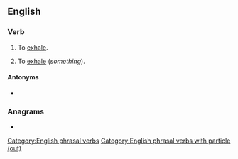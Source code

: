 ==English==

===Verb===
{{en-verb|breathes out|breathing out|breathed out}}

# {{lb|en|intransitive}} To [[exhale]].
# {{lb|en|transitive}} To [[exhale]] (''something'').

====Antonyms====
* {{l|en|breathe in}}

===Anagrams===
* {{anagrams|en|outbreathe|thereabout}}

[[Category:English phrasal verbs]]
[[Category:English phrasal verbs with particle (out)]]